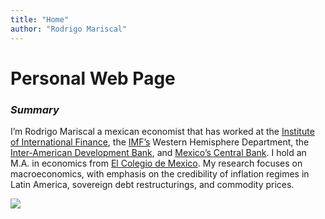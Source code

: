 ```yaml
---
title: "Home"
author: "Rodrigo Mariscal"
---
```


<style type="text/css">
.title {
  display: none;
}

#getting-started img {
  margin-right: 10px;
}

</style>


# **Personal Web Page**

### *Summary*

I'm Rodrigo Mariscal a mexican economist that has worked at the [Institute of International Finance](https://www.iif.com/), the [IMF's](http://www.imf.org/external/index.htm) Western Hemisphere Department, the [Inter-American Development Bank](https://www.iadb.org/), and [Mexico’s Central Bank](http://www.banxico.org.mx/). I hold an M.A. in economics from [El Colegio de Mexico](https://www.colmex.mx/). My research focuses on macroeconomics, with emphasis on the credibility of inflation regimes in Latin America, sovereign debt restructurings, and commodity prices.


![](img/leaves.png)


